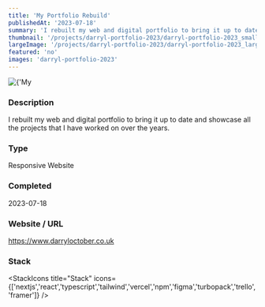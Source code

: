 ```yaml
---
title: 'My Portfolio Rebuild'
publishedAt: '2023-07-18'
summary: 'I rebuilt my web and digital portfolio to bring it up to date and showcase all the projects that I have worked on over the years.'
thumbnail: '/projects/darryl-portfolio-2023/darryl-portfolio-2023_small.jpg'
largeImage: '/projects/darryl-portfolio-2023/darryl-portfolio-2023_large.jpg'
featured: 'no'
images: 'darryl-portfolio-2023'
---
```


<div className="relative w-full h-[400px] sm:h-[600px] md:h-[760px] lg:h-[920px]">
  <Image
    alt={'My Portfolio Rebuild'}
    src={'/projects/darryl-portfolio-2023/darryl-portfolio-2023.jpg'}
    sizes="(max-width: 640px) 100%, 100%"
    fill={true}
    priority
    style={{
      objectFit: 'contain'
    }}
  />
</div>

### Description

I rebuilt my web and digital portfolio to bring it up to date and showcase all the projects that I have worked on over the years.


### Type

Responsive Website


### Completed
2023-07-18

### Website / URL
https://www.darryloctober.co.uk


### Stack

<StackIcons
  title="Stack"
  icons={['nextjs','react','typescript','tailwind','vercel','npm','figma','turbopack','trello','framer']}
  />
